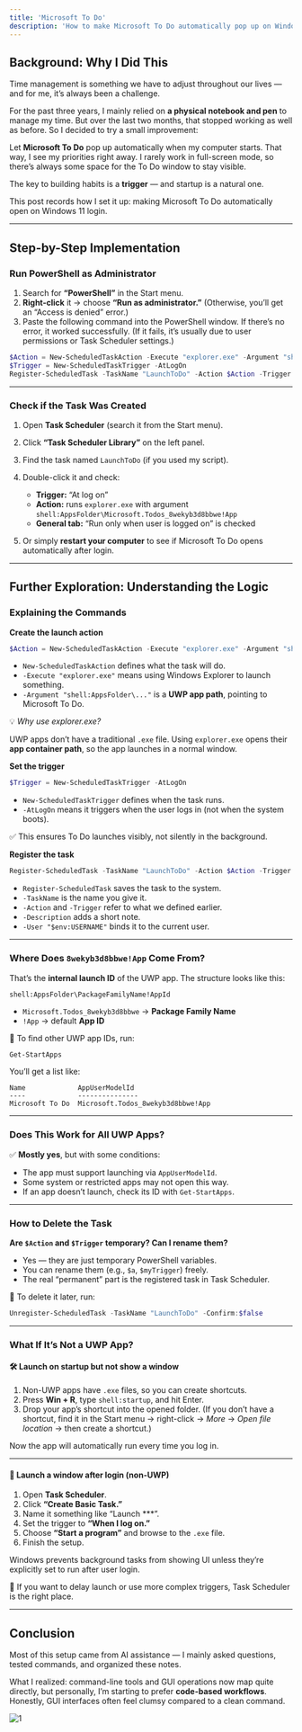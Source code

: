 ```yaml
---
title: 'Microsoft To Do'
description: 'How to make Microsoft To Do automatically pop up on Windows 11 at startup to remind you of your daily progress.'
---
```

## Background: Why I Did This

Time management is something we have to adjust throughout our lives — and for me, it’s always been a challenge.

For the past three years, I mainly relied on **a physical notebook and pen** to manage my time. But over the last two months, that stopped working as well as before. So I decided to try a small improvement:

Let **Microsoft To Do** pop up automatically when my computer starts. That way, I see my priorities right away. I rarely work in full-screen mode, so there’s always some space for the To Do window to stay visible.

The key to building habits is a **trigger** — and startup is a natural one.

This post records how I set it up: making Microsoft To Do automatically open on Windows 11 login.

---

## Step-by-Step Implementation

### Run PowerShell as Administrator

1. Search for **“PowerShell”** in the Start menu.
2. **Right-click** it → choose **“Run as administrator.”**
   (Otherwise, you’ll get an “Access is denied” error.)
3. Paste the following command into the PowerShell window.
   If there’s no error, it worked successfully.
   (If it fails, it’s usually due to user permissions or Task Scheduler settings.)

```powershell
$Action = New-ScheduledTaskAction -Execute "explorer.exe" -Argument "shell:AppsFolder\Microsoft.Todos_8wekyb3d8bbwe!App"
$Trigger = New-ScheduledTaskTrigger -AtLogOn
Register-ScheduledTask -TaskName "LaunchToDo" -Action $Action -Trigger $Trigger -Description "startup Microsoft To Do" -User "$env:USERNAME"
```

---

### Check if the Task Was Created

1. Open **Task Scheduler** (search it from the Start menu).
2. Click **“Task Scheduler Library”** on the left panel.
3. Find the task named `LaunchToDo` (if you used my script).
4. Double-click it and check:

   * **Trigger:** “At log on”
   * **Action:** runs `explorer.exe` with argument `shell:AppsFolder\Microsoft.Todos_8wekyb3d8bbwe!App`
   * **General tab:** “Run only when user is logged on” is checked
5. Or simply **restart your computer** to see if Microsoft To Do opens automatically after login.

---

## Further Exploration: Understanding the Logic

### Explaining the Commands

**Create the launch action**

```powershell
$Action = New-ScheduledTaskAction -Execute "explorer.exe" -Argument "shell:AppsFolder\Microsoft.Todos_8wekyb3d8bbwe!App"
```

* `New-ScheduledTaskAction` defines what the task will do.
* `-Execute "explorer.exe"` means using Windows Explorer to launch something.
* `-Argument "shell:AppsFolder\..."` is a **UWP app path**, pointing to Microsoft To Do.

💡 *Why use explorer.exe?*

UWP apps don’t have a traditional `.exe` file. Using `explorer.exe` opens their **app container path**, so the app launches in a normal window.


**Set the trigger**

```powershell
$Trigger = New-ScheduledTaskTrigger -AtLogOn
```

* `New-ScheduledTaskTrigger` defines when the task runs.
* `-AtLogOn` means it triggers when the user logs in (not when the system boots).

✅ This ensures To Do launches visibly, not silently in the background.



**Register the task**

```powershell
Register-ScheduledTask -TaskName "LaunchToDo" -Action $Action -Trigger $Trigger -Description "Launch Microsoft To Do" -User "$env:USERNAME"
```

* `Register-ScheduledTask` saves the task to the system.
* `-TaskName` is the name you give it.
* `-Action` and `-Trigger` refer to what we defined earlier.
* `-Description` adds a short note.
* `-User "$env:USERNAME"` binds it to the current user.

---

### Where Does `8wekyb3d8bbwe!App` Come From?

That’s the **internal launch ID** of the UWP app.
The structure looks like this:

```
shell:AppsFolder\PackageFamilyName!AppId
```

* `Microsoft.Todos_8wekyb3d8bbwe` → **Package Family Name**
* `!App` → default **App ID**

📌 To find other UWP app IDs, run:

```powershell
Get-StartApps
```

You’ll get a list like:

```
Name             AppUserModelId
----             ---------------
Microsoft To Do  Microsoft.Todos_8wekyb3d8bbwe!App
```

---

### Does This Work for All UWP Apps?

✅ **Mostly yes**, but with some conditions:

* The app must support launching via `AppUserModelId`.
* Some system or restricted apps may not open this way.
* If an app doesn’t launch, check its ID with `Get-StartApps`.

---

### How to Delete the Task

**Are `$Action` and `$Trigger` temporary? Can I rename them?**

* Yes — they are just temporary PowerShell variables.
* You can rename them (e.g., `$a`, `$myTrigger`) freely.
* The real “permanent” part is the registered task in Task Scheduler.

📌 To delete it later, run:

```powershell
Unregister-ScheduledTask -TaskName "LaunchToDo" -Confirm:$false
```

---

### What If It’s Not a UWP App?

#### 🛠 Launch on startup but not show a window

1. Non-UWP apps have `.exe` files, so you can create shortcuts.
2. Press **Win + R**, type `shell:startup`, and hit Enter.
3. Drop your app’s shortcut into the opened folder.
   (If you don’t have a shortcut, find it in the Start menu → right-click → *More* → *Open file location* → then create a shortcut.)

Now the app will automatically run every time you log in.

---

#### 📅 Launch a window after login (non-UWP)

1. Open **Task Scheduler**.
2. Click **“Create Basic Task.”**
3. Name it something like “Launch ***”.
4. Set the trigger to **“When I log on.”**
5. Choose **“Start a program”** and browse to the `.exe` file.
6. Finish the setup.

Windows prevents background tasks from showing UI unless they’re explicitly set to run after user login.

📌 If you want to delay launch or use more complex triggers, Task Scheduler is the right place.

---

## Conclusion

Most of this setup came from AI assistance — I mainly asked questions, tested commands, and organized these notes.

What I realized: command-line tools and GUI operations now map quite directly, but personally, I’m starting to prefer **code-based workflows**.
Honestly, GUI interfaces often feel clumsy compared to a clean command.

![1](/images/microsoftToDo/1.png)



